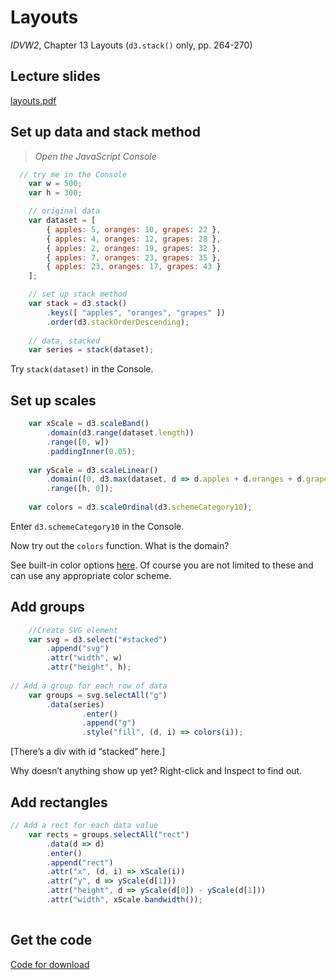 # Layouts <i class="fa fa-bar-chart"></i>

<script src="https://d3js.org/d3.v7.js"></script>

*IDVW2*, Chapter 13 Layouts (`d3.stack()` only, pp. 264-270)

## Lecture slides <i class="fa fa-television"></i>

[layouts.pdf](pdfs/layouts.pdf){target="_blank"}

## Set up data and stack method
> <i class="fa fa-hand-o-right"></i> *Open the JavaScript Console* <i class="fa fa-terminal"></i>

``` js
  // try me in the Console   
	var w = 500;
	var h = 300;

	// original data
	var dataset = [
		{ apples: 5, oranges: 10, grapes: 22 },
		{ apples: 4, oranges: 12, grapes: 28 },
		{ apples: 2, oranges: 19, grapes: 32 },
		{ apples: 7, oranges: 23, grapes: 35 },
		{ apples: 23, oranges: 17, grapes: 43 }
	];

	// set up stack method
	var stack = d3.stack()
		.keys([ "apples", "oranges", "grapes" ])
		.order(d3.stackOrderDescending);  
		
	// data, stacked
	var series = stack(dataset);	
```

Try `stack(dataset)` in the Console.

## Set up scales

``` js
	var xScale = d3.scaleBand()
		.domain(d3.range(dataset.length))
		.range([0, w])
		.paddingInner(0.05);
		
	var yScale = d3.scaleLinear()
		.domain([0,	d3.max(dataset, d => d.apples + d.oranges + d.grapes)])
		.range([h, 0]); 
				
	var colors = d3.scaleOrdinal(d3.schemeCategory10);
```

Enter `d3.schemeCategory10` in the Console. 

Now try out the `colors` function. What is the domain?

See built-in color options [here](https://github.com/d3/d3-scale-chromatic){target="_blank"}. Of course you are not limited to these and can use any appropriate color scheme.
	
## Add groups
	
``` js		
	//Create SVG element
	var svg = d3.select("#stacked")
		.append("svg")
		.attr("width", w)
		.attr("height", h);
	
// Add a group for each row of data
	var groups = svg.selectAll("g")
		.data(series)
				.enter()
				.append("g")
				.style("fill", (d, i) => colors(i));
```
<div id="stacked"></div>

[There's a div with id "stacked" here.]

Why doesn't anything show up yet? Right-click and Inspect to find out.

## Add rectangles

``` js
// Add a rect for each data value
	var rects = groups.selectAll("rect")
		.data(d => d)
		.enter()
		.append("rect")
		.attr("x", (d, i) => xScale(i))
		.attr("y", d => yScale(d[1]))
		.attr("height", d => yScale(d[0]) - yScale(d[1]))
		.attr("width", xScale.bandwidth());
						
```

## Get the code

[Code for download](https://raw.githubusercontent.com/jtr13/d3book/master/code/stackedbar.html){target="_blank"}


